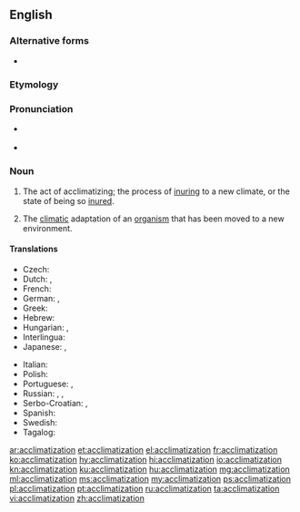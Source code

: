 ==English==
{{wikipedia}}

===Alternative forms===
* {{l|en|acclimatisation}}

===Etymology===
{{suffix|acclimatize|ation|lang=en}}

===Pronunciation===
* {{a|US}} {{IPA|/ə.ˌklaɪ.mə.tə.ˈzeɪ.ʃən/|lang=en}}
* {{audio|en-us-acclimatization.ogg|Audio (US)|lang=en}}

===Noun===
{{en-noun}}

# The act of acclimatizing; the process of [[inuring]] to a new climate, or the state of being so [[inure]]d.
# {{label|en|biology}} The [[climatic]] adaptation of an [[organism]] that has been moved to a new environment.

====Translations====
{{trans-top|the act of acclimatizing}}
* Czech: {{t|cs|aklimatizace|f}}
* Dutch: {{t+|nl|acclimatisatie|f}}, {{t+|nl|aanpassing|f}}
* French: {{t+|fr|acclimatation|f}}
* German: {{t+|de|Eingewöhnung|f}}, {{t|de|Akklimatisierung|f}}
* Greek: {{t+|el|εγκλιματισμός|m}}
* Hebrew: {{t|he|התאקלמות|tr=hitaqlemut}}
* Hungarian: {{t|hu|akklimatizálás}}, {{t+|hu|akklimatizálódás}}
* Interlingua: {{t|ia|acclimatation}}
* Japanese: {{t+|ja|適応|tr=てきおう, tekiō}}, {{t|ja|順応|tr=じゅんのう, jun'nō}}
{{trans-mid}}
* Italian: {{t+|it|acclimatazione|f}}
* Polish: {{t|pl|aklimatyzacja|f}}
* Portuguese: {{t|pt|aclimação|f}}, {{t+|pt|aclimatação|f}}
* Russian: {{t+|ru|акклиматиза́ция|f}}, {{t+|ru|акклиматизи́рование|n}}, {{t+|ru|привыка́ние|n}}
* Serbo-Croatian: {{t+|sh|aklimatizacija|f}}, {{t|sh|aklimatiziranje|n}}
* Spanish: {{t+|es|aclimatación|f}}
* Swedish: {{t+|sv|acklimatisering}}
* Tagalog: {{t|tl|sakapanhunan}}
{{trans-bottom}}

[[ar:acclimatization]]
[[et:acclimatization]]
[[el:acclimatization]]
[[fr:acclimatization]]
[[ko:acclimatization]]
[[hy:acclimatization]]
[[hi:acclimatization]]
[[io:acclimatization]]
[[kn:acclimatization]]
[[ku:acclimatization]]
[[hu:acclimatization]]
[[mg:acclimatization]]
[[ml:acclimatization]]
[[ms:acclimatization]]
[[my:acclimatization]]
[[ps:acclimatization]]
[[pl:acclimatization]]
[[pt:acclimatization]]
[[ru:acclimatization]]
[[ta:acclimatization]]
[[vi:acclimatization]]
[[zh:acclimatization]]